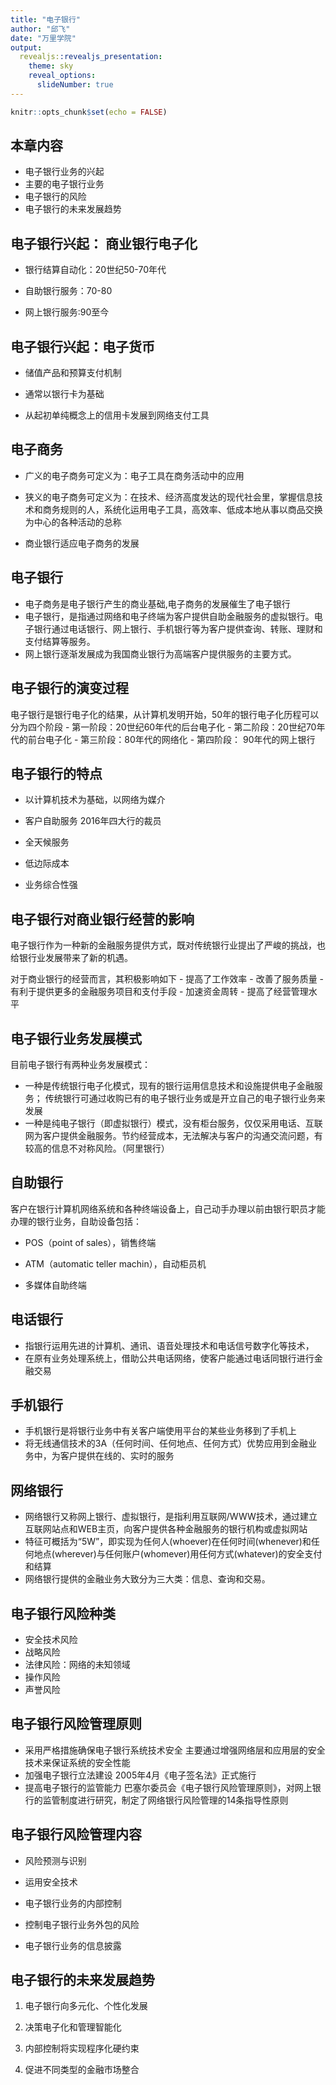 ```yaml
---
title: "电子银行"
author: "邱飞"
date: "万里学院"
output:
  revealjs::revealjs_presentation:
    theme: sky
    reveal_options:
      slideNumber: true
---
```


```r
knitr::opts_chunk$set(echo = FALSE)
```

## 本章内容

- 电子银行业务的兴起
- 主要的电子银行业务
- 电子银行的风险
- 电子银行的未来发展趋势


## 电子银行兴起： 商业银行电子化

- 银行结算自动化：20世纪50-70年代

- 自助银行服务：70-80

- 网上银行服务:90至今

## 电子银行兴起：电子货币

- 储值产品和预算支付机制

- 通常以银行卡为基础

- 从起初单纯概念上的信用卡发展到网络支付工具

## 电子商务

- 广义的电子商务可定义为：电子工具在商务活动中的应用 
- 狭义的电子商务可定义为：在技术、经济高度发达的现代社会里，掌握信息技术和商务规则的人，系统化运用电子工具，高效率、低成本地从事以商品交换为中心的各种活动的总称

- 商业银行适应电子商务的发展

## 电子银行

- 电子商务是电子银行产生的商业基础,电子商务的发展催生了电子银行 
- 电子银行，是指通过网络和电子终端为客户提供自助金融服务的虚拟银行。电子银行通过电话银行、网上银行、手机银行等为客户提供查询、转账、理财和支付结算等服务。
- 网上银行逐渐发展成为我国商业银行为高端客户提供服务的主要方式。

## 电子银行的演变过程

电子银行是银行电子化的结果，从计算机发明开始，50年的银行电子化历程可以分为四个阶段 
- 第一阶段：20世纪60年代的后台电子化
- 第二阶段：20世纪70年代的前台电子化
- 第三阶段：80年代的网络化
- 第四阶段： 90年代的网上银行

## 电子银行的特点

- 以计算机技术为基础，以网络为媒介

- 客户自助服务
2016年四大行的裁员
- 全天候服务
- 低边际成本

- 业务综合性强

## 电子银行对商业银行经营的影响 

电子银行作为一种新的金融服务提供方式，既对传统银行业提出了严峻的挑战，也给银行业发展带来了新的机遇。

对于商业银行的经营而言，其积极影响如下 
- 提高了工作效率 
- 改善了服务质量 
- 有利于提供更多的金融服务项目和支付手段 
- 加速资金周转 
- 提高了经营管理水平 

## 电子银行业务发展模式 

目前电子银行有两种业务发展模式：

- 一种是传统银行电子化模式，现有的银行运用信息技术和设施提供电子金融服务；
传统银行可通过收购已有的电子银行业务或是开立自己的电子银行业务来发展
- 一种是纯电子银行（即虚拟银行）模式，没有柜台服务，仅仅采用电话、互联网为客户提供金融服务。节约经营成本，无法解决与客户的沟通交流问题，有较高的信息不对称风险。（阿里银行）

## 自助银行
客户在银行计算机网络系统和各种终端设备上，自己动手办理以前由银行职员才能办理的银行业务，自助设备包括：

- POS（point of sales），销售终端

- ATM（automatic teller machin），自动柜员机

- 多媒体自助终端

## 电话银行

- 指银行运用先进的计算机、通讯、语音处理技术和电话信号数字化等技术，
- 在原有业务处理系统上，借助公共电话网络，使客户能通过电话同银行进行金融交易

    
## 手机银行

- 手机银行是将银行业务中有关客户端使用平台的某些业务移到了手机上 
- 将无线通信技术的3A（任何时间、任何地点、任何方式）优势应用到金融业务中，为客户提供在线的、实时的服务

## 网络银行

- 网络银行又称网上银行、虚拟银行，是指利用互联网/WWW技术，通过建立互联网站点和WEB主页，向客户提供各种金融服务的银行机构或虚拟网站 
- 特征可概括为“5W”，即实现为任何人(whoever)在任何时间(whenever)和任何地点(wherever)与任何账户(whomever)用任何方式(whatever)的安全支付和结算 
- 网络银行提供的金融业务大致分为三大类：信息、查询和交易。 


## 电子银行风险种类 
- 安全技术风险
- 战略风险 
- 法律风险：网络的未知领域
- 操作风险 
- 声誉风险

## 电子银行风险管理原则

- 采用严格措施确保电子银行系统技术安全
          主要通过增强网络层和应用层的安全技术来保证系统的安全性能 
- 加强电子银行立法建设 
          2005年4月《电子签名法》正式施行 
- 提高电子银行的监管能力 
          巴塞尔委员会《电子银行风险管理原则》，对网上银行的监管制度进行研究，制定了网络银行风险管理的14条指导性原则 
          
## 电子银行风险管理内容

- 风险预测与识别

- 运用安全技术

- 电子银行业务的内部控制

- 控制电子银行业务外包的风险

- 电子银行业务的信息披露

## 电子银行的未来发展趋势

1. 电子银行向多元化、个性化发展

2. 决策电子化和管理智能化

3. 内部控制将实现程序化硬约束

4. 促进不同类型的金融市场整合












